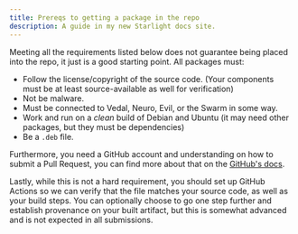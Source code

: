 ```yaml
---
title: Prereqs to getting a package in the repo
description: A guide in my new Starlight docs site.
---
```


Meeting all the requirements listed below does not guarantee being placed into the repo, it just is a good starting point.
All packages must:

- Follow the license/copyright of the source code. (Your components must be at least source-available as well for verification)
- Not be malware.
- Must be connected to Vedal, Neuro, Evil, or the Swarm in some way.
- Work and run on a _clean_ build of Debian and Ubuntu (it may need other packages, but they must be dependencies)
- Be a `.deb` file.

Furthermore, you need a GitHub account and understanding on how to submit a Pull Request, you can find more about that on the [GitHub's docs](https://docs.github.com/en/pull-requests/collaborating-with-pull-requests/proposing-changes-to-your-work-with-pull-requests/creating-a-pull-request).

Lastly, while this is not a hard requirement, you should set up GitHub Actions so we can verify that the file matches your source code, as well as your build steps.
You can optionally choose to go one step further and establish provenance on your built artifact, but this is somewhat advanced and is not expected in all submissions.
